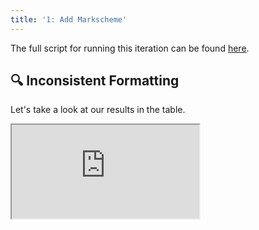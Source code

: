 ```yaml
---
title: '1: Add Markscheme'
---
```


The full script for running this iteration can be found
[here](https://github.com/unifyai/demos/blob/main/marking_assistant/optimize_agent/iteration_1.py).

## 🔍 Inconsistent Formatting

Let's take a look at our results in the table.

<div
  style={{
    position: 'relative',
    paddingBottom: '56.25%', // 16:9 ratio
    height: 0,
  }}
>
  <iframe
    style={{
      position: 'absolute',
      top: 0,
      left: 0,
      width: '100%',
      height: '100%',
      border: 'none'
    }}
    src="https://www.youtube.com/embed/tQyJaHAT-RQ"
    allow="accelerometer; autoplay; clipboard-write; encrypted-media; gyroscope; picture-in-picture"
    allowFullScreen
  />
</div>

### Example 215

**Example 215** has the largest error.
Let's take a look at what's going wrong.

<Accordion title="❓ Question [8 Marks]">
In this row of boxes, you start with 5 and 7.

```
┌───┬───┬────┬────┬────┐
│ 5 │ 7 │    │    │    │
└───┴───┴────┴────┴────┘
```
You add 5 and 7 to get 12 to go in the third box.  
You add 7 and 12 to get 19 to go in the fourth box.  
You add 12 and 19 to get 31 to go in the fifth box.
```
┌───┬───┬────┬────┬────┐
│ 5 │ 7 │ 12 │ 19 │ 31 │
└───┴───┴────┴────┴────┘
```
Complete these rows of boxes using the rule shown above.

(a)
```
┌───┬───┬────┬────┐
│ 4 │ 6 │    │    │ [1]
└───┴───┴────┴────┘
```
(b)
```  
┌────┬────┬────┬────┐
│    │    │ 34 │ 55 │ [2]
└────┴────┴────┴────┘
```
(c) Complete this row of boxes, writing your expressions in their simplest form.
```
┌───┬───┬────┬────┐
│ a │ b │    │    │ [2]
└───┴───┴────┴────┘
```
(d) Use your answer to (c) to help you fill in the missing numbers in this row of boxes.
```
┌───┬────┬────┬────┐
│ 6 │    │    │ 57 │ [3]
└───┴────┴────┴────┘
```
</Accordion>

<Accordion title="📝 Student's Answer">
(a) The next three boxes are 10, 16, and 26. So the row becomes 4, 6, 10, 16, 26.

(b) The missing boxes are 8, 13, and 21, making the sequence 8, 13, 21, 34, 55.

(c) a + b, a + 2b, a + 3b

(d) By setting 2a + 3b = 57, we substitute a = 6 to get 12 + 3b = 57, so b = 15. Then, adding consecutively gives 6, 15, 21, 37, with the final box stated as 57 in the question.
</Accordion>

Based on these two,
it seems as though there is a small discrepency in the text-based box formatting in the question given to the agent,
with the question presenting *four* boxes per question but the true number being *five*.
We can verify this by looking at the original page,
which can be found
[here](https://raw.githubusercontent.com/unifyai/demos/refs/heads/main/marking_assistant/data/parsed/GCSE_(9%E2%80%931)_Mathematics/J560_02_Paper_2_(Foundation_Tier)_Sample_Question_Paper/paper/imgs/page16.png).

<Accordion title="☑️ Markscheme (Not Given to Agent)">
(a) Answer: 10, 16, 26. Marks: 1

(b) Answer: 8, 13, 21. Marks: 2. Guidance: M1 for one correct subtraction of two boxes

(c) Answer: a + b, a + 2b, 2a + 3b. Marks: 2. Guidance: M1 for two expressions correct

(d) Answer: 15, 21, 36. Marks: 3. Guidance: M1 for their ‘2a + 3b’ = 57, M1 for substituting a = 6 into their final expression and solving for b
</Accordion>

<Accordion title="✅ Correct Marks [6/8] Rationale (Not Given to Agent)">
(a) 1/1 Mark. By adding consecutive pairs (4+6=10, 6+10=16, 10+16=26), we match the markscheme’s answer of 10,16,26. This secures the single mark (1) allocated for part (a).

(b) 2/2 Marks. Here, we deduce the missing numbers by working backwards from 34 and 55 or by applying the same rule forward. According to the markscheme (2 marks), we get full credit for the fully correct set of missing numbers, with one method mark (M1) for a correct subtraction and a final accuracy mark (A1) for the correct sequence.

(c) 1/2 Marks. We used the rule to form expressions but made an error in the final expression: the correct set per the markscheme should be (a+b), (a+2b), (2a+3b). We have two correct expressions, so we earn the method mark (M1), but lose the accuracy mark for an incorrect final expression.

(d) 2/3 Marks. Using part (c)’s structure, we form 2a+3b, set it to 57, and solve correctly for b = 15 (which earns the two method marks, M1 and M1). However, we introduced an error when adding 15 + 21 = 37 (should be 36), so we do not achieve the final accuracy mark (A1) for a fully correct final row.
</Accordion>

<Accordion title="🤖 Predicted Marks [1/8] Rationale">
Let's check each part:

(a) The correct row with starting numbers 4 and 6 should give 4, 6, 4+6 = 10, and then 6+10 = 16. The answer given “4, 6, 10, 16, 26” is one extra term. (0/1 mark)

(b) For the row with boxes “__, __, 34, 55” the correct answer would be 13, 21, 34, 55 (since 13 + 21 = 34 and 21 + 34 = 55). The answer given “8, 13, 21, 34, 55” does not match the required four‐box row. (0/2 marks)

(c) For the row “a, b, __, __” the missing boxes should be expressed as a + b and a + 2b in simplest form. The answer “a + b, a + 2b, a + 3b” gives an extra term. (1/2 marks)

(d) In the row “6, __, __, 57”, if we interpret the pattern as in (c) with a = 6 so that the boxes are 6, b, 6+b, 6+2b and 6 + 2b = 57, then b = 25.5. The given answer instead sets up a different equation and finds b = 15 leading to an inconsistent sequence. (0/3 marks)

Total marks awarded: 0 + 0 + 1 + 0 = 1

1
</Accordion>

Looking at this failure,
it's obvious that the model would benefit from having the **markscheme** included in the context,
so that it knows what the correct answers are,
and how to award the marks.

Without the markscheme,
the agent is unable to notice this discrepency,
and therefore presumes that a total of *four* numbers are reqired for each answer,
instead of the necessary *five*.

## 🔀 Add Markscheme

<div
  style={{
    position: 'relative',
    paddingBottom: '56.25%', // 16:9 ratio
    height: 0,
  }}
>
  <iframe
    style={{
      position: 'absolute',
      top: 0,
      left: 0,
      width: '100%',
      height: '100%',
      border: 'none'
    }}
    src="https://www.youtube.com/embed/Yw0N0Qedns0"
    allow="accelerometer; autoplay; clipboard-write; encrypted-media; gyroscope; picture-in-picture"
    allowFullScreen
  />
</div>

Let's update the system message to include a placeholder for the markscheme.

```{9-11}
system_message = """
Your task is to award a suitable number of marks for a student's answer to a question, from 0 up to a maximum of {available_marks_total} marks.

The question is:

{question}


The markscheme for the question is:

{markscheme}


Their answer to this question is:

{answer}


As the very final part of your response, simply provide the number of marks on a *new line*, without any additional formatting. For example:

3
"""
```

We then make sure to update the system message with the true markscheme during `call_agent`:

```python {2, 9-12}
@unify.traced
def call_agent(system_msg, question, markscheme, answer, available_marks_total):
    local_agent = agent.copy()
    local_agent.set_system_message(
        system_msg.replace(
            "{question}",
            textwrap.indent(question, " " * 4),
        )
        .replace(
            "{markscheme}",
            pretty_print_dict(markscheme, indent=4),
        )
        .replace(
            "{answer}",
            pretty_print_dict(answer, indent=4),
        )
        .replace(
            "{available_marks_total}",
            str(available_marks_total),
        ),
    )
    return local_agent.generate()
```

We also need to update `evaluate` accordingly:

```python {6, 13}
@unify.log
def evaluate(
    question,
    student_answer,
    available_marks_total,
    markscheme,
    correct_marks_total,
    _system_message,
):
    pred_marks = call_agent(
        _system_message,
        question,
        markscheme,
        student_answer,
        available_marks_total,
    )
    _pred_marks_split = pred_marks.split("\n")
    pred_marks_total, diff_total, error_total = None, None, None
    for _substr in reversed(_pred_marks_split):
        _extracted = "".join([c for c in _substr if c.isdigit()])
        if _extracted != "":
            pred_marks_total = int(_extracted)
            diff_total = correct_marks_total - pred_marks_total
            error_total = abs(diff_total)
            break
    pred_marks = {"_": {"marks": pred_marks_total, "rationale": pred_marks}}
    return error_total
```

## 🧪 Rerun Tests

```python {1}
with unify.Experiment("add_markscheme", overwrite=True), unify.Params(
    system_message=system_message,
    dataset="TestSet10",
    source=unify.get_source(),
):
    unify.map(
        evaluate,
        [dict(**d.entries, _system_message=system_message) for d in test_set_10],
        name="Evals",
    )
```

Great!
Our mean error has gone down from 0.8 to 0.3,
we're definitely making progress 💪

Let's take a look at the traces,
to ensure that the system message template has been implemented correctly,
and each LLM call has the template variables in the system message populated correctly.

<div
  style={{
    position: 'relative',
    paddingBottom: '56.25%', // 16:9 ratio
    height: 0,
  }}
>
  <iframe
    style={{
      position: 'absolute',
      top: 0,
      left: 0,
      width: '100%',
      height: '100%',
      border: 'none'
    }}
    src="https://www.youtube.com/embed/BEga-IyzG6Q"
    allow="accelerometer; autoplay; clipboard-write; encrypted-media; gyroscope; picture-in-picture"
    allowFullScreen
  />
</div>

It seems as though everything was implemented correctly,
and the per-LLM system messages look good ✅

We still need to try to address the remaining errors though.
Let's explore what's going wrong in another iteration.
